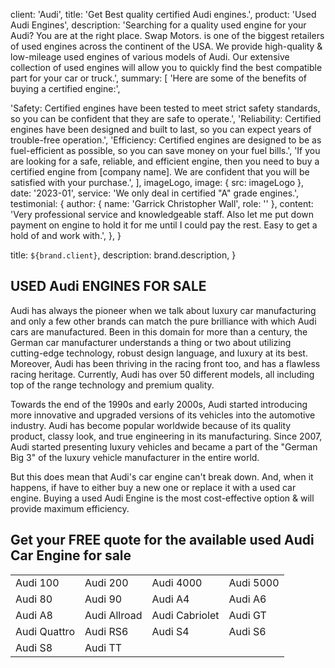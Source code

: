 
  client: 'Audi',
  title: 'Get Best quality certified Audi engines.',
  product: 'Used Audi Engines',
  description:
    'Searching for a quality used engine for your Audi? You are at the right place. Swap Motors. is one of the biggest retailers of used engines across the continent of the USA. We provide high-quality & low-mileage used engines of various models of Audi. Our extensive collection of used engines will allow you to quickly find the best compatible part for your car or truck.',
  summary: [
    'Here are some of the benefits of buying a certified engine:',

'Safety: Certified engines have been tested to meet strict safety standards, so you can be confident that they are safe to operate.',
'Reliability: Certified engines have been designed and built to last, so you can expect years of trouble-free operation.',
'Efficiency: Certified engines are designed to be as fuel-efficient as possible, so you can save money on your fuel bills.',
'If you are looking for a safe, reliable, and efficient engine, then you need to buy a certified engine from [company name]. We are confident that you will be satisfied with your purchase.',
],
imageLogo,
image: { src: imageLogo },
date: '2023-01',
service: 'We only deal in certified "A" grade engines.',
testimonial: {
author: { name: 'Garrick Christopher Wall', role: '' },
content:
'Very professional service and knowledgeable staff. Also let me put down payment on engine to hold it for me until I could pay the rest. Easy to get a hold of and work with.',
},
}

  title: `${brand.client}`,
  description: brand.description,
}

## USED Audi ENGINES FOR SALE

Audi has always the pioneer when we talk about luxury car manufacturing and only a few other brands can match the pure brilliance with which Audi cars are manufactured. Been in this domain for more than a century, the German car manufacturer understands a thing or two about utilizing cutting-edge technology, robust design language, and luxury at its best. Moreover, Audi has been thriving in the racing front too, and has a flawless racing heritage. Currently, Audi has over 50 different models, all including top of the range technology and premium quality.

Towards the end of the 1990s and early 2000s, Audi started introducing more innovative and upgraded versions of its vehicles into the automotive industry. Audi has become popular worldwide because of its quality product, classy look, and true engineering in its manufacturing. Since 2007, Audi started presenting luxury vehicles and became a part of the "German Big 3" of the luxury vehicle manufacturer in the entire world.

But this does mean that Audi's car engine can't break down. And, when it happens, if have to either buy a new one or replace it with a used car engine. Buying a used Audi Engine is the most cost-effective option & will provide maximum efficiency.

## Get your FREE quote for the available used Audi Car Engine for sale

|              |              |                |           |
| ------------ | ------------ | -------------- | --------- |
| Audi 100     | Audi 200     | Audi 4000      | Audi 5000 |
| Audi 80      | Audi 90      | Audi A4        | Audi A6   |
| Audi A8      | Audi Allroad | Audi Cabriolet | Audi GT   |
| Audi Quattro | Audi RS6     | Audi S4        | Audi S6   |
| Audi S8      | Audi TT      |                |           |

